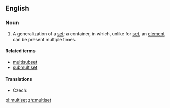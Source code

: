 ==English==
{{wikipedia}}
===Noun===
{{en-noun}}

# {{set_theory}} A generalization of a [[set]]: a container, in which, unlike for [[set]], an [[element]] can be present multiple times.

====Related terms====
* [[multisubset]]
* [[submultiset]]

====Translations====
{{trans-top|container}}
* Czech: {{t-|cs|multimnožina|f}}
{{trans-mid}}
{{trans-bottom}}

[[pl:multiset]]
[[zh:multiset]]